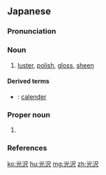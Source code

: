 ==Japanese==
{{ja-kanjitab|こう|たく|yomi=o}}

===Pronunciation===
{{ja-pron|yomi=o|こうたく|acc=0|acc_ref=DJR,NHK}}

===Noun===
{{ja-noun|kyu=光澤|こうたく|hhira=くわうたく}}

# [[luster]], [[polish]], [[gloss]], [[sheen]]

====Derived terms====
* {{ja-r|光沢機|こうたくき}}: [[calender]]

{{ja-kanjitab|みつ|さわ|k2=ざわ|r=y}}

===Proper noun===
{{ja-pos|proper|みつざわ}}

# {{surname|lang=ja|sort=みつざわ}}

===References===
<references/>

[[ko:光沢]]
[[hu:光沢]]
[[mg:光沢]]
[[zh:光沢]]